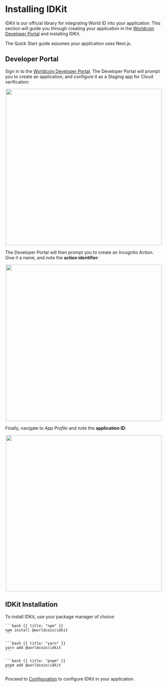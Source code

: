 

# Installing IDKit

IDKit is our official library for integrating World ID into your application. This section will guide you through creating your application in the [Worldcoin Developer Portal](https://developer.worldcoin.org) and installing IDKit.

<Note>The Quick Start guide assumes your application uses Next.js.</Note>

## Developer Portal

Sign in to the [Worldcoin Developer Portal](https://developer.worldcoin.org). The Developer Portal will prompt you to create an application, and configure it as a Staging app for Cloud verification:

<div align="center">
    <Image src={appConfig} width="500"/>
</div>

The Developer Portal will then prompt you to create an Incognito Action. Give it a name, and note the **action identifier**:

<div align="center">
    <Image src={createAction} width="500"/>
</div>

Finally, navigate to _App Profile_ and note the **application ID**:

<div align="center">
    <Image src={appProfile} width="500"/>
</div>

## IDKit Installation

To install IDKit, use your package manager of choice:

<CodeGroup title="Install IDKit">

    ```bash {{ title: "npm" }}
    npm install @worldcoin/idkit
    ```

    ```bash {{ title: "yarn" }}
    yarn add @worldcoin/idkit
    ```

    ```bash {{ title: "pnpm" }}
    pnpm add @worldcoin/idkit
    ```

</CodeGroup>

Proceed to [Configuration](/quick-start/configuration) to configure IDKit in your application.